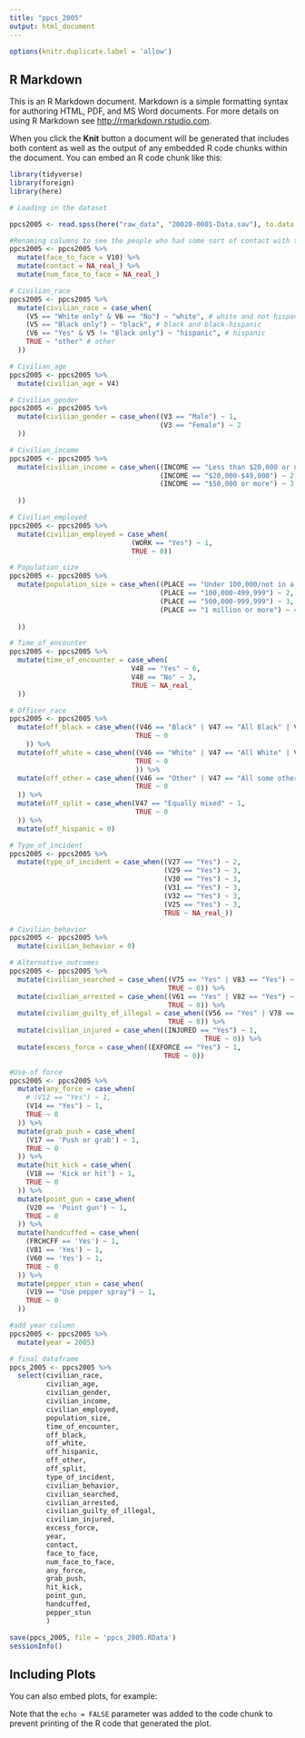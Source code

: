 ```yaml
---
title: "ppcs_2005"
output: html_document
---
```


```r
options(knitr.duplicate.label = 'allow')
```

## R Markdown

This is an R Markdown document. Markdown is a simple formatting syntax for authoring HTML, PDF, and MS Word documents. For more details on using R Markdown see <http://rmarkdown.rstudio.com>.

When you click the **Knit** button a document will be generated that includes both content as well as the output of any embedded R code chunks within the document. You can embed an R code chunk like this:

```r
library(tidyverse)
library(foreign)
library(here)

# Loading in the dataset

ppcs2005 <- read.spss(here("raw_data", "20020-0001-Data.sav"), to.data.frame=TRUE)
```


```r
#Renaming columns to see the people who had some sort of contact with the police
ppcs2005 <- ppcs2005 %>%
  mutate(face_to_face = V10) %>%
  mutate(contact = NA_real_) %>%
  mutate(num_face_to_face = NA_real_)
```


```r
# Civilian_race
ppcs2005 <- ppcs2005 %>% 
  mutate(civilian_race = case_when(
    (V5 == "White only" & V6 == "No") ~ "white", # white and not hispanic
    (V5 == "Black only") ~ "black", # black and black-hispanic
    (V6 == "Yes" & V5 != "Black only") ~ "hispanic", # hispanic
    TRUE ~ "other" # other
  ))
```


```r
# Civilian_age
ppcs2005 <- ppcs2005 %>% 
  mutate(civilian_age = V4)

```


```r
# Civilian_gender
ppcs2005 <- ppcs2005 %>%
  mutate(civilian_gender = case_when((V3 == "Male") ~ 1,
                                     (V3 == "Female") ~ 2
  ))

```


```r
# Civilian_income
ppcs2005 <- ppcs2005 %>%
  mutate(civilian_income = case_when((INCOME == "Less than $20,000 or na") ~ 1,
                                     (INCOME == "$20,000-$49,000") ~ 2,
                                     (INCOME == "$50,000 or more") ~ 3
    
  ))

```


```r
# Civilian_employed
ppcs2005 <- ppcs2005 %>%
  mutate(civilian_employed = case_when(
                              (WORK == "Yes") ~ 1,
                              TRUE ~ 0))

```


```r
# Population_size
ppcs2005 <- ppcs2005 %>%
  mutate(population_size = case_when((PLACE == "Under 100,000/not in a place") ~ 1,
                                     (PLACE == "100,000-499,999") ~ 2,
                                     (PLACE == "500,000-999,999") ~ 3,
                                     (PLACE == "1 million or more") ~ 4,
    
  ))

```


```r
# Time_of_encounter
ppcs2005 <- ppcs2005 %>%
  mutate(time_of_encounter = case_when(
                              V48 == "Yes" ~ 6,
                              V48 == "No" ~ 3,
                              TRUE ~ NA_real_
  ))
```


```r
# Officer_race
ppcs2005 <- ppcs2005 %>%
  mutate(off_black = case_when((V46 == "Black" | V47 == "All Black" | V47 == "Mostly Black") ~ 1,
                               TRUE ~ 0
    )) %>%
  mutate(off_white = case_when((V46 == "White" | V47 == "All White" | V47 == "Mostly White") ~ 1,
                               TRUE ~ 0
                               )) %>% 
  mutate(off_other = case_when((V46 == "Other" | V47 == "All some other race" | V47 == "Mostly some other race") ~ 1,
                               TRUE ~ 0
  )) %>%
  mutate(off_split = case_when(V47 == "Equally mixed" ~ 1,
                               TRUE ~ 0
  )) %>%
  mutate(off_hispanic = 0)
```


```r
# Type_of_incident
ppcs2005 <- ppcs2005 %>%
  mutate(type_of_incident = case_when((V27 == "Yes") ~ 2, 
                                      (V29 == "Yes") ~ 3,
                                      (V30 == "Yes") ~ 3,
                                      (V31 == "Yes") ~ 3,
                                      (V32 == "Yes") ~ 3,
                                      (V25 == "Yes") ~ 3,
                                      TRUE ~ NA_real_))
```


```r
# Civilian_behavior
ppcs2005 <- ppcs2005 %>%
  mutate(civilian_behavior = 0)
```


```r
# Alternative_outcomes
ppcs2005 <- ppcs2005 %>%
  mutate(civilian_searched = case_when((V75 == "Yes" | V83 == "Yes") ~ 1,
                                       TRUE ~ 0)) %>%
  mutate(civilian_arrested = case_when((V61 == "Yes" | V82 == "Yes") ~ 1,
                                       TRUE ~ 0)) %>%
  mutate(civilian_guilty_of_illegal = case_when((V56 == "Yes" | V78 == "Yes") ~ 1,
                                       TRUE ~ 0)) %>%
  mutate(civilian_injured = case_when((INJURED == "Yes") ~ 1,
                                                TRUE ~ 0)) %>%
  mutate(excess_force = case_when((EXFORCE == "Yes") ~ 1,
                                      TRUE ~ 0))
```


```r
#Use of force 
ppcs2005 <- ppcs2005 %>%
  mutate(any_force = case_when(
    # (V12 == "Yes") ~ 1,
    (V14 == "Yes") ~ 1,
    TRUE ~ 0
  )) %>%
  mutate(grab_push = case_when(
    (V17 == 'Push or grab') ~ 1,
    TRUE ~ 0
  )) %>%
  mutate(hit_kick = case_when(
    (V18 == 'Kick or hit') ~ 1,
    TRUE ~ 0
  )) %>%
  mutate(point_gun = case_when(
    (V20 == 'Point gun') ~ 1,
    TRUE ~ 0
  )) %>%
  mutate(handcuffed = case_when(
    (FRCHCFF == 'Yes') ~ 1,
    (V81 == 'Yes') ~ 1,
    (V60 == 'Yes') ~ 1,
    TRUE ~ 0
  )) %>%
  mutate(pepper_stun = case_when(
    (V19 == "Use pepper spray") ~ 1,
    TRUE ~ 0
  ))
```


```r
#add year column
ppcs2005 <- ppcs2005 %>%
  mutate(year = 2005)

```


```r
# final dataframe
ppcs_2005 <- ppcs2005 %>%
  select(civilian_race,
         civilian_age,
         civilian_gender,
         civilian_income,
         civilian_employed,
         population_size,
         time_of_encounter,
         off_black,
         off_white,
         off_hispanic,
         off_other,
         off_split,
         type_of_incident,
         civilian_behavior,
         civilian_searched,
         civilian_arrested,
         civilian_guilty_of_illegal,
         civilian_injured,
         excess_force,
         year,
         contact,
         face_to_face,
         num_face_to_face,
         any_force,
         grab_push, 
         hit_kick,
         point_gun,
         handcuffed,
         pepper_stun
         )
```


```r
save(ppcs_2005, file = 'ppcs_2005.RData')
sessionInfo()
```
## Including Plots

You can also embed plots, for example:

Note that the `echo = FALSE` parameter was added to the code chunk to prevent printing of the R code that generated the plot.
